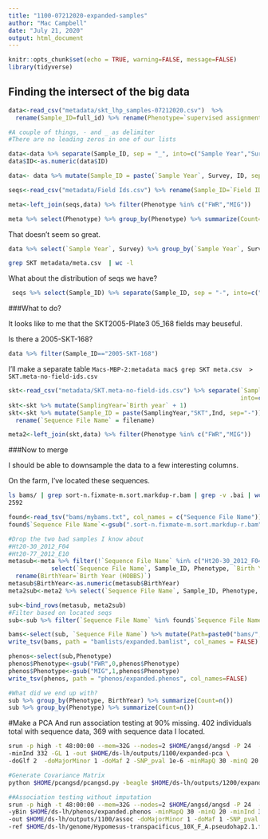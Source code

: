 ```yaml
---
title: "1100-07212020-expanded-samples"
author: "Mac Campbell"
date: "July 21, 2020"
output: html_document
---
```


```r
knitr::opts_chunk$set(echo = TRUE, warning=FALSE, message=FALSE)
library(tidyverse)
```

## Finding the intersect of the big data 
```r
data<-read_csv("metadata/skt_lhp_samples-07212020.csv")  %>% 
  rename(Sample_ID=full_id) %>% rename(Phenotype=`supervised assignments`)

#A couple of things, - and _ as delimiter
#There are no leading zeros in one of our lists

data<-data %>% separate(Sample_ID, sep = "_", into=c("Sample Year","Survey","ID"))
data$ID<-as.numeric(data$ID)

data<- data %>% mutate(Sample_ID = paste(`Sample Year`, Survey, ID, sep="-"))

seqs<-read_csv("metadata/Field Ids.csv") %>% rename(Sample_ID=`Field ID`)

meta<-left_join(seqs,data) %>% filter(Phenotype %in% c("FWR","MIG"))

meta %>% select(Phenotype) %>% group_by(Phenotype) %>% summarize(Count=n())
```

That doesn't seem so great.
```r
data %>% select(`Sample Year`, Survey) %>% group_by(`Sample Year`, Survey) %>% summarize(Count=n())
```

```sh
grep SKT metadata/meta.csv  | wc -l
```

What about the distribution of seqs we have?

```r
 seqs %>% select(Sample_ID) %>% separate(Sample_ID, sep = "-", into=c("Sample Year","Survey","ID")) %>% group_by(`Sample Year`, Survey) %>% summarize(Count=n())
```

###What to do?

It looks like to me that the SKT2005-Plate3	05_168 fields may beuseful.

Is there a 2005-SKT-168?

```r
data %>% filter(Sample_ID=="2005-SKT-168")
```
I'll make a separate table
`Macs-MBP-2:metadata mac$ grep SKT meta.csv  > SKT.meta-no-field-ids.csv`

```r
skt<-read_csv("metadata/SKT.meta-no-field-ids.csv") %>% separate(`Sample ID`, sep="_|-",
                                                                 into=c("Year","Ind"))
skt<-skt %>% mutate(SamplingYear=`Birth year` + 1)
skt<-skt %>% mutate(Sample_ID = paste(SamplingYear,"SKT",Ind, sep="-")) %>%
  rename(`Sequence File Name` = filename)

meta2<-left_join(skt,data) %>% filter(Phenotype %in% c("FWR","MIG"))

```

###Now to merge

I should be able to downsample the data to a few interesting columns.

On the farm, I've located these sequences.
```sh
ls bams/ | grep sort-n.fixmate-m.sort.markdup-r.bam | grep -v .bai | wc -l
2592
```

```r
found<-read_tsv("bams/mybams.txt", col_names = c("Sequence File Name"))
found$`Sequence File Name`<-gsub(".sort-n.fixmate-m.sort.markdup-r.bam","",found$`Sequence File Name`)
```

```r
#Drop the two bad samples I know about
#Ht20-30_2012_F04
#Ht20-77_2012_E10
metasub<-meta %>% filter(!`Sequence File Name` %in% c("Ht20-30_2012_F04","Ht20-77_2012_E10")) %>%
            select(`Sequence File Name`, Sample_ID, Phenotype, `Birth Year (HOBBS)`) %>%
  rename(BirthYear=`Birth Year (HOBBS)`)
metasub$BirthYear<-as.numeric(metasub$BirthYear)
meta2sub<-meta2 %>% select(`Sequence File Name`, Sample_ID, Phenotype, `Birth year`) %>% rename(BirthYear=`Birth year`)

sub<-bind_rows(metasub, meta2sub)
#Filter based on located seqs
sub<-sub %>% filter(`Sequence File Name` %in% found$`Sequence File Name`)

bams<-select(sub, `Sequence File Name`) %>% mutate(Path=paste0("bams/",`Sequence File Name`,".sort-n.fixmate-m.sort.markdup-r.bam")) %>% select(Path)
write_tsv(bams, path = "bamlists/expanded.bamlist", col_names = FALSE)

phenos<-select(sub,Phenotype)
phenos$Phenotype<-gsub("FWR",0,phenos$Phenotype)
phenos$Phenotype<-gsub("MIG",1,phenos$Phenotype)
write_tsv(phenos, path = "phenos/expanded.phenos", col_names=FALSE)

#What did we end up with?
sub %>% group_by(Phenotype, BirthYear) %>% summarize(Count=n())
sub %>% group_by(Phenotype) %>% summarize(Count=n())

```


#Make a PCA 
And run association testing at 90% missing.
402 individuals total with sequence data, 369 with sequence data I located.


```sh
srun -p high -t 48:00:00 --mem=32G --nodes=2 $HOME/angsd/angsd -P 24  -bam $HOME/ds-lh/bamlists/expanded.bamlist \
-minInd 332 -GL 1 -out $HOME/ds-lh/outputs/1100/expanded-pca \
-doGlf 2  -doMajorMinor 1 -doMaf 2 -SNP_pval 1e-6 -minMapQ 30 -minQ 20 > outputs/1100/expanded-pca.out 2> outputs/1100/expanded-pca.err &

#Generate Covariance Matrix
python $HOME/pcangsd/pcangsd.py -beagle $HOME/ds-lh/outputs/1200/expanded-pca.beagle.gz -admix -o $HOME/ds-lh/outputs/1100/expanded-pca

##Association testing without imputation
srun -p high -t 48:00:00 --mem=32G --nodes=2 $HOME/angsd/angsd -P 24  -bam $HOME/ds-lh/bamlists/expanded.bamlist \
-yBin $HOME/ds-lh/phenos/expanded.phenos -minMapQ 30 -minQ 20 -minInd 332 -doAsso 1 -GL 1 \
-out $HOME/ds-lh/outputs/1100/assoc -doMajorMinor 1 -doMaf 1 -SNP_pval 1e-6 \
-ref $HOME/ds-lh/genome/Hypomesus-transpacificus_10X_F_A.pseudohap2.1.fasta > outputs/1100/assoc.out 2> outputs/1100/assoc.err &

```
